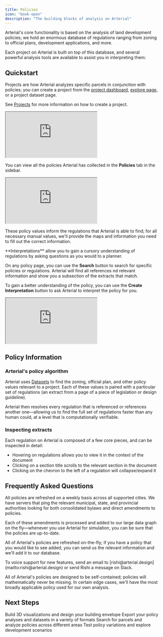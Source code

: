 ```yaml
---
title: Policies
icon: "book-open"
description: "The building blocks of analysis on Arterial"
---
```


Arterial's core functionality is based on the analysis of land development policies; we hold an enormous database of regulations ranging from zoning to official plans, development applications, and more.

Each project on Arterial is built on top of this database, and several powerful analysis tools are available to assist you in interpreting them:

## Quickstart

<Steps titleSize="h3">
<Step title="Project Creation">

Projects are how Arterial analyzes specific parcels in conjunction with policies; you can create a project from the [project dashboard](https://arterial.design/app/overview), [explore page](https://arterial.design/app/explore), or a project dataset page.

See [Projects](/essentials/projects) for more information on how to create a project.

<Frame caption="Parcels can be selected from the project overview map.">
	<iframe
		src="https://player.mux.com/GHyznNY6kVafaJgOLv9hoiTMnsWPRX01EU13oaNaN9J00?accent-color=%239c9586"
		allow="accelerometer; gyroscope; autoplay; encrypted-media; picture-in-picture;"
		allowfullscreen
		className="w-full aspect-video"
	></iframe>
</Frame>
</Step>
<Step title="Policy Overview">

You can view all the policies Arterial has collected in the <Icon icon="book-open" color="#FFF" /> **Policies** tab in the sidebar.

<Frame caption="Parcels can be selected from the project overview map.">
	<iframe
		src="https://player.mux.com/GHyznNY6kVafaJgOLv9hoiTMnsWPRX01EU13oaNaN9J00?accent-color=%239c9586"
		allow="accelerometer; gyroscope; autoplay; encrypted-media; picture-in-picture;"
		allowfullscreen
		className="w-full aspect-video"
	></iframe>
</Frame>

These policy values inform the regulations that Arterial is able to find; for all necessary manual values, we'll provide the maps and information you need to fill out the correct information.

</Step>
<Step title="Searching & Interpretations">

<Info>
	**Interpretations** allow you to gain a cursory understanding of regulations
	by asking questions as you would to a planner.
</Info>

On any policy page, you can use the <Icon icon="search" color="#FFF" /> **Search** button to search for specific policies or regulations. Arterial will find all references nd relevant information and show you a subsection of the extracts that match.

To gain a better understanding of the policy, you can use the <Icon icon="sparkles" color="#FFF" /> **Create Interpretation** button to ask Arterial to interpret the policy for you.

<Frame caption="All details of ">
	<iframe
		src="https://player.mux.com/GHyznNY6kVafaJgOLv9hoiTMnsWPRX01EU13oaNaN9J00?accent-color=%239c9586"
		allow="accelerometer; gyroscope; autoplay; encrypted-media; picture-in-picture;"
		allowfullscreen
		className="w-full aspect-video"
	></iframe>
</Frame>
</Step>
</Steps>

## Policy Information

### Arterial's policy algorithm

Arterial uses [Datasets](/essentials/datasets) to find the zoning, official plan, and other policy values relevant to a project. Each of these values is paired with a particular set of regulations (an extract from a page of a piece of legislation or design guideline).

Arterial then resolves every regulation that is referenced or references another one—allowing us to find the full set of regulations faster than any human could, at a level that is computationally verifiable.

### Inspecting extracts

Each regulation on Arterial is composed of a few core pieces, and can be inspected in detail:

- Hovering on regulations allows you to view it in the context of the document
- Clicking on a section title scrolls to the relevant section in the document
- Clicking on the chevron to the left of a regulation will collapse/expand it

## Frequently Asked Questions

<AccordionGroup>
<Accordion title="How often are policies refreshed?">

All policies are refreshed on a weekly basis across all supported cities. We have servers that ping the relevant municipal, state, and provincial authorities looking for both consolidated bylaws and direct amendments to policies.

Each of these amendments is processed and added to our large data graph on the fly—whenever you use Arterial for simulation, you can be sure that the policies are up-to-date.

</Accordion>
<Accordion title="How do I add a new policy?">

All of Arterial's policies are refreshed on-the-fly; if you have a policy that you would like to see added, you can send us the relevant information and we'll add it to our database.

<Info>
To voice support for new features, send an email to [rishi@arterial.design](mailto:rishi@arterial.design) or send Rishi a message on Slack.

</Info>

</Accordion>
<Accordion title="How do I know if a policy is missing?">

All of Arterial's policies are designed to be self-contained; policies will mathematically never be missing. In certain edge cases, we'll have the most broadly applicable policy used for our own analysis.

</Accordion>
</AccordionGroup>

## Next Steps

<CardGroup cols={2}>
	<Card title="Create a Massing" icon="cuboid" href="/essentials/massing">
		Build 3D visualizations and design your building envelope
	</Card>
	<Card
		title="Export Information"
		icon="cloud-download"
		href="/workflows/exporting"
	>
		Export your policy analyses and datasets in a variety of formats
	</Card>
	<Card title="Explore Mode" icon="search" href="/workflows/parcel-search">
		Search for parcels and analyze policies across different areas
	</Card>
	<Card title="Variance Simulation" icon="settings" href="/workflows/upzoning">
		Test policy variations and explore development scenarios
	</Card>
</CardGroup>
